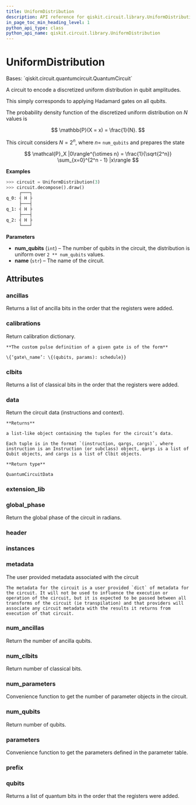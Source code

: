 ```yaml
---
title: UniformDistribution
description: API reference for qiskit.circuit.library.UniformDistribution
in_page_toc_min_heading_level: 1
python_api_type: class
python_api_name: qiskit.circuit.library.UniformDistribution
---
```


# UniformDistribution

<Class id="qiskit.circuit.library.UniformDistribution" github="https://github.com/qiskit/qiskit/tree/stable/0.18/qiskit/circuit/library/probability_distributions/uniform.py" signature="UniformDistribution(num_qubits, name='P(X)')">
  Bases: `qiskit.circuit.quantumcircuit.QuantumCircuit`

  A circuit to encode a discretized uniform distribution in qubit amplitudes.

  This simply corresponds to applying Hadamard gates on all qubits.

  The probability density function of the discretized uniform distribution on $N$ values is

  $$
  \mathbb{P}(X = x) = \frac{1}{N}.
  $$

  This circuit considers $N = 2^n$, where $n =$ `num_qubits` and prepares the state

  $$
  \mathcal{P}_X |0\rangle^{\otimes n} = \frac{1}{\sqrt{2^n}} \sum_{x=0}^{2^n - 1} |x\rangle
  $$

  **Examples**

  ```python
  >>> circuit = UniformDistribution(3)
  >>> circuit.decompose().draw()
       ┌───┐
  q_0: ┤ H ├
       ├───┤
  q_1: ┤ H ├
       ├───┤
  q_2: ┤ H ├
       └───┘
  ```

  **Parameters**

  *   **num\_qubits** (`int`) – The number of qubits in the circuit, the distribution is uniform over `2 ** num_qubits` values.
  *   **name** (`str`) – The name of the circuit.

  ## Attributes

  ### ancillas

  <Attribute id="qiskit.circuit.library.UniformDistribution.ancillas" name="ancillas">
    Returns a list of ancilla bits in the order that the registers were added.
  </Attribute>

  ### calibrations

  <Attribute id="qiskit.circuit.library.UniformDistribution.calibrations" name="calibrations">
    Return calibration dictionary.

    **The custom pulse definition of a given gate is of the form**

    \{‘gate\_name’: \{(qubits, params): schedule}}
  </Attribute>

  ### clbits

  <Attribute id="qiskit.circuit.library.UniformDistribution.clbits" name="clbits">
    Returns a list of classical bits in the order that the registers were added.
  </Attribute>

  ### data

  <Attribute id="qiskit.circuit.library.UniformDistribution.data" name="data">
    Return the circuit data (instructions and context).

    **Returns**

    a list-like object containing the tuples for the circuit’s data.

    Each tuple is in the format `(instruction, qargs, cargs)`, where instruction is an Instruction (or subclass) object, qargs is a list of Qubit objects, and cargs is a list of Clbit objects.

    **Return type**

    QuantumCircuitData
  </Attribute>

  ### extension\_lib

  <Attribute id="qiskit.circuit.library.UniformDistribution.extension_lib" name="extension_lib" attributeValue="= 'include &#x22;qelib1.inc&#x22;;'" />

  ### global\_phase

  <Attribute id="qiskit.circuit.library.UniformDistribution.global_phase" name="global_phase">
    Return the global phase of the circuit in radians.
  </Attribute>

  ### header

  <Attribute id="qiskit.circuit.library.UniformDistribution.header" name="header" attributeValue="= 'OPENQASM 2.0;'" />

  ### instances

  <Attribute id="qiskit.circuit.library.UniformDistribution.instances" name="instances" attributeValue="= 16" />

  ### metadata

  <Attribute id="qiskit.circuit.library.UniformDistribution.metadata" name="metadata">
    The user provided metadata associated with the circuit

    The metadata for the circuit is a user provided `dict` of metadata for the circuit. It will not be used to influence the execution or operation of the circuit, but it is expected to be passed between all transforms of the circuit (ie transpilation) and that providers will associate any circuit metadata with the results it returns from execution of that circuit.
  </Attribute>

  ### num\_ancillas

  <Attribute id="qiskit.circuit.library.UniformDistribution.num_ancillas" name="num_ancillas">
    Return the number of ancilla qubits.
  </Attribute>

  ### num\_clbits

  <Attribute id="qiskit.circuit.library.UniformDistribution.num_clbits" name="num_clbits">
    Return number of classical bits.
  </Attribute>

  ### num\_parameters

  <Attribute id="qiskit.circuit.library.UniformDistribution.num_parameters" name="num_parameters">
    Convenience function to get the number of parameter objects in the circuit.
  </Attribute>

  ### num\_qubits

  <Attribute id="qiskit.circuit.library.UniformDistribution.num_qubits" name="num_qubits">
    Return number of qubits.
  </Attribute>

  ### parameters

  <Attribute id="qiskit.circuit.library.UniformDistribution.parameters" name="parameters">
    Convenience function to get the parameters defined in the parameter table.
  </Attribute>

  ### prefix

  <Attribute id="qiskit.circuit.library.UniformDistribution.prefix" name="prefix" attributeValue="= 'circuit'" />

  ### qubits

  <Attribute id="qiskit.circuit.library.UniformDistribution.qubits" name="qubits">
    Returns a list of quantum bits in the order that the registers were added.
  </Attribute>
</Class>

